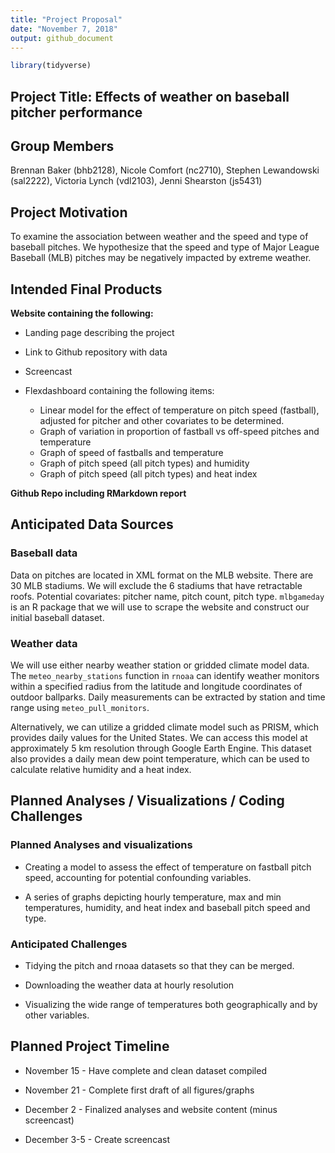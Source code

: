 ```yaml
---
title: "Project Proposal"
date: "November 7, 2018"
output: github_document
---
```


```r

library(tidyverse)

```

## Project Title: Effects of weather on baseball pitcher performance 

## Group Members
Brennan Baker (bhb2128), Nicole Comfort (nc2710), Stephen Lewandowski (sal2222), Victoria Lynch (vdl2103), Jenni Shearston (js5431)

## Project Motivation
To examine the association between weather and the speed and type of baseball pitches. We hypothesize that the speed and type of Major League Baseball (MLB) pitches may be negatively impacted by extreme weather.

## Intended Final Products

**Website containing the following:**

* Landing page describing the project

* Link to Github repository with data

* Screencast

* Flexdashboard containing the following items:
    + Linear model for the effect of temperature on pitch speed (fastball), adjusted for pitcher and other covariates to be determined.
    + Graph of variation in proportion of fastball vs off-speed pitches and temperature
    + Graph of speed of fastballs and temperature
    + Graph of pitch speed (all pitch types) and humidity
    + Graph of pitch speed (all pitch types) and heat index 

**Github Repo including RMarkdown report**

## Anticipated Data Sources

### Baseball data
Data on pitches are located in XML format on the MLB website. There are 30 MLB stadiums. We will exclude the 6 stadiums that have retractable roofs. Potential covariates: pitcher name, pitch count, pitch type. `mlbgameday` is an R package that we will use to scrape the website and construct our initial baseball dataset.

### Weather data
We will use either nearby weather station or gridded climate model data.
The `meteo_nearby_stations` function in `rnoaa` can identify weather monitors within a specified radius from the latitude and longitude coordinates of outdoor ballparks. Daily measurements can be extracted by station and time range using `meteo_pull_monitors`.

Alternatively, we can utilize a gridded climate model such as PRISM, which provides daily values for the United States. We can access this model at approximately 5 km resolution through Google Earth Engine. This dataset also provides a daily mean dew point temperature, which can be used to calculate relative humidity and a heat index.  
 
## Planned Analyses / Visualizations / Coding Challenges

### Planned Analyses and visualizations

* Creating a model to assess the effect of temperature on fastball pitch speed, accounting for potential confounding variables.

* A series of graphs depicting hourly temperature, max and min temperatures, humidity, and heat index and baseball pitch speed and type.


### Anticipated Challenges

* Tidying the pitch and rnoaa datasets so that they can be merged.

* Downloading the weather data at hourly resolution

* Visualizing the wide range of temperatures both geographically and by other variables. 

## Planned Project Timeline

* November 15 - Have complete and clean dataset compiled

* November 21 - Complete first draft of all figures/graphs

* December 2 - Finalized analyses and website content (minus screencast)

* December 3-5 - Create screencast



